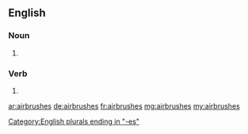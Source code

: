 ==English==

===Noun===
{{head|en|plural}}

# {{plural of|airbrush|lang=en}}

===Verb===
{{head|en}}
# {{en-third-person singular of|airbrush}}

[[Category:English plurals ending in "-es"]]

[[ar:airbrushes]]
[[de:airbrushes]]
[[fr:airbrushes]]
[[mg:airbrushes]]
[[my:airbrushes]]